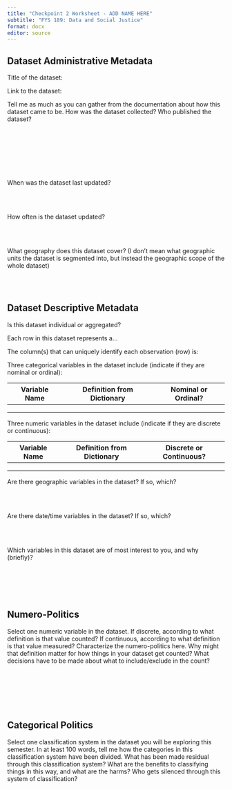 ```yaml
---
title: "Checkpoint 2 Worksheet - ADD NAME HERE"
subtitle: "FYS 189: Data and Social Justice"
format: docx
editor: source
---
```


## Dataset Administrative Metadata

Title of the dataset:

Link to the dataset:

Tell me as much as you can gather from the documentation about how this dataset came to be. How was the dataset collected? Who published the dataset?

\
\
\
\
\
\

When was the dataset last updated?

\
\

How often is the dataset updated?

\
\

What geography does this dataset cover? (I don't mean what geographic units the dataset is segmented into, but instead the geographic scope of the whole dataset)

\
\

## Dataset Descriptive Metadata

Is this dataset individual or aggregated?

Each row in this dataset represents a...

The column(s) that can uniquely identify each observation (row) is:

Three categorical variables in the dataset include (indicate if they are nominal or ordinal):

| Variable Name | Definition from Dictionary | Nominal or Ordinal? |
|---------------|----------------------------|-------------------------|
|               |                            |                         |
|               |                            |                         |
|               |                            |                         |

Three numeric variables in the dataset include (indicate if they are discrete or continuous):

| Variable Name | Definition from Dictionary | Discrete or Continuous? |
|---------------|----------------------------|-------------------------|
|               |                            |                         |
|               |                            |                         |
|               |                            |                         |

Are there geographic variables in the dataset? If so, which?

\
\

Are there date/time variables in the dataset? If so, which?

\
\

Which variables in this dataset are of most interest to you, and why (briefly)?

\
\
\
\



## Numero-Politics

Select one numeric variable in the dataset. If discrete, according to what definition is that value counted? If continuous, according to what definition is that value measured? Characterize the numero-politics here. Why might that definition matter for how things in your dataset get counted? What decisions have to be made about what to include/exclude in the count?

\
\
\
\
\


## Categorical Politics

Select one classification system in the dataset you will be exploring this semester. In at least 100 words, tell me how the categories in this classification system have been divided. What has been made residual through this classification system? What are the benefits to classifying things in this way, and what are the harms? Who gets silenced through this system of classification?

\
\
\
\
\

